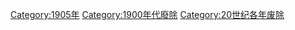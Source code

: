 {{discat|190|5|1899|1910}}
{{Commonscat|1905 disestablishments}}
[[Category:1905年|Category:1905年]]
[[Category:1900年代廢除|Category:1900年代廢除]]
[[Category:20世纪各年废除|Category:20世纪各年废除]]